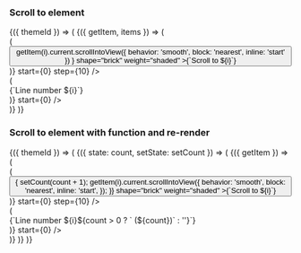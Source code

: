 
<Meta title="Utilities/ListRegistry" />

<PageTitle src="components/ListRegistry" title="ListRegistry" />

### Scroll to element

<Canvas>
  <Story name="Scroll to element" parameters={{ layout: 'fullscreen' }}>
    <ThemeWrapper withThemeId>
      {({ themeId }) => (
        <ListRegistryProvider>
          <ListRegistryConsumer>
            {({ getItem, items }) => (
              <div style={{ padding: '10px' }}>
                <Looper
                  end={40}
                  render={i => (
                    <Rhythm key={i} m={1}>
                      <Button
                        color="primary"
                        onClick={() =>
                          getItem(i).current.scrollIntoView({ behavior: 'smooth', block: 'nearest', inline: 'start' })
                        }
                        shape="brick"
                        weight="shaded"
                      >{`Scroll to ${i}`}</Button>
                    </Rhythm>
                  )}
                  start={0}
                  step={10}
                />
                <div
                  className={cx(
                    scrollbar.scrollbar,
                    scrollbar['scrollbar--primary'],
                    scrollbar[`scrollbar--${themeId}`],
                  )}
                  style={{ marginTop: '12px', height: '100px', overflow: 'auto' }}
                >
                  <Looper
                    end={40}
                    render={i => (
                      <ListRegistryItem id={i} key={i}>
                        <div>
                          <Rhythm my={1} px={2}>{`Line number ${i}`}</Rhythm>
                        </div>
                      </ListRegistryItem>
                    )}
                    start={0}
                  />
                </div>
              </div>
            )}
          </ListRegistryConsumer>
        </ListRegistryProvider>
      )}
    </ThemeWrapper>
  </Story>
</Canvas>

### Scroll to element with function and re-render

<Canvas>
  <Story name="Scroll to element with function and re-render" parameters={{ layout: 'fullscreen' }}>
    <ThemeWrapper withThemeId>
      {({ themeId }) => (
        <StateWrapper initialState={0}>
          {({ state: count, setState: setCount }) => (
            <ListRegistryProvider>
              <ListRegistryConsumer>
                {({ getItem }) => (
                  <div style={{ padding: '10px' }}>
                    <Looper
                      end={40}
                      render={i => (
                        <Rhythm key={i} m={1}>
                          <Button
                            color="primary"
                            onClick={() => {
                              setCount(count + 1);
                              getItem(i).current.scrollIntoView({
                                behavior: 'smooth',
                                block: 'nearest',
                                inline: 'start',
                              });
                            }}
                            shape="brick"
                            weight="shaded"
                          >{`Scroll to ${i}`}</Button>
                        </Rhythm>
                      )}
                      start={0}
                      step={10}
                    />
                    <div
                      className={cx(
                        scrollbar.scrollbar,
                        scrollbar['scrollbar--primary'],
                        scrollbar[`scrollbar--${themeId}`],
                      )}
                      style={{ marginTop: '12px', height: '100px', overflow: 'auto' }}
                    >
                      <Looper
                        end={40}
                        render={i => (
                          <ListRegistryItem id={i} key={i}>
                            <div>
                              <Rhythm my={1} px={2}>{`Line number ${i}${count > 0 ? ` (${count})` : ''}`}</Rhythm>
                            </div>
                          </ListRegistryItem>
                        )}
                        start={0}
                      />
                    </div>
                  </div>
                )}
              </ListRegistryConsumer>
            </ListRegistryProvider>
          )}
        </StateWrapper>
      )}
    </ThemeWrapper>
  </Story>
</Canvas>
